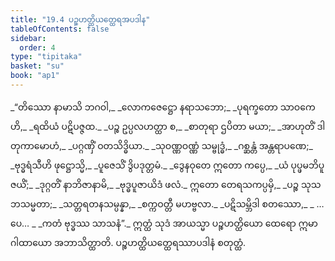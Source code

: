 ```yaml
---
title: "19.4 ပဉ္စဟတ္ထိယတ္ထေရအပဒါန"
tableOfContents: false
sidebar:
  order: 4
type: "tipitaka"
basket: "su"
book: "ap1"
---
```



<DynamicBreadcrumb />

<Division number="18" book="ap1" e="ch" v="20" p="214">

<Paragraph number="2604" type="verses" book="ap1">
_“တိဿော နာမာသိ ဘဂဝါ,_  
_လောကဇေဋ္ဌော နရာသဘော;_  
_ပုရက္ခတော သာဝကေဟိ,_  
_ရထိယံ ပဋိပဇ္ဇထ._  

</Paragraph>

</Division>
<Division number="19" book="ap1" e="ch" v="20" p="215">

<Paragraph number="2605" type="verses" book="ap1">
_ပဉ္စ ဥပ္ပလဟတ္ထာ စ,_  
_စာတုရာ ဌပိတာ မယာ;_  
_အာဟုတိံ ဒါတုကာမောဟံ,_  
_ပဂ္ဂဏှိံ ဝတသိဒ္ဓိယာ._  

</Paragraph>

</Division>
<Division number="20" book="ap1" e="ch" v="20" p="215">

<Paragraph number="2606" type="verses" book="ap1">
_သုဝဏ္ဏဝဏ္ဏံ သမ္ဗုဒ္ဓံ,_  
_ဂစ္ဆန္တံ အန္တရာပဏေ;_  
_ဗုဒ္ဓရံသီဟိ ဖုဋ္ဌောသ္မိ,_  
_ပူဇေသိံ ဒွိပဒုတ္တမံ._  

</Paragraph>

</Division>
<Division number="21" book="ap1" e="ch" v="20" p="215">

<Paragraph number="2607" type="verses" book="ap1">
_ဒွေနဝုတေ ဣတော ကပ္ပေ,_  
_ယံ ပုပ္ဖမဘိပူဇယိံ;_  
_ဒုဂ္ဂတိံ နာဘိဇာနာမိ,_  
_ဗုဒ္ဓပူဇာယိဒံ ဖလံ._  

</Paragraph>

</Division>
<Division number="22" book="ap1" e="ch" v="20" p="215">

<Paragraph number="2608" type="verses" book="ap1">
ဣတော တေရသကပ္ပမှိ,_  
_ပဉ္စ သုသဘသမ္မတာ;_  
_သတ္တရတနသမ္ပန္နာ,_  
_စက္ကဝတ္တီ မဟဗ္ဗလာ._  

</Paragraph>

</Division>
<Division number="23" book="ap1" e="ch" v="20" p="215">

<Paragraph number="2609" type="verses" book="ap1">
_ပဋိသမ္ဘိဒါ စတဿော,_  
_ …ပေ… _  
_ကတံ ဗုဒ္ဓဿ သာသနံ”._  

</Paragraph>

<Paragraph number="2610" book="ap1">
ဣတ္ထံ သုဒံ အာယသ္မာ ပဉ္စဟတ္ထိယော ထေရော ဣမာ ဂါထာယော အဘာသိတ္ထာတိ.

</Paragraph>
</Division>

<Paragraph number="2611" type="center" book="ap1">
ပဉ္စဟတ္ထိယတ္ထေရဿာပဒါနံ စတုတ္ထံ.
</Paragraph>